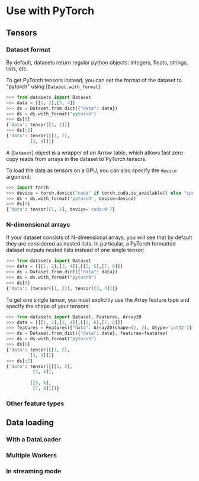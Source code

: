 # Use with PyTorch

## Tensors

### Dataset format

By default, datasets return regular python objects: integers, floats, strings, lists, etc.

To get PyTorch tensors instead, you can set the format of the dataset to "pytorch" using [`Dataset.with_format`]:

```py
>>> from datasets import Dataset
>>> data = [[1, 2],[3, 4]]
>>> ds = Dataset.from_dict({"data": data})
>>> ds = ds.with_format("pytorch")
>>> ds[0]
{'data': tensor([1, 2])}
>>> ds[:2]
{'data': tensor([[1, 2],
         [3, 4]])}
```

<Tip>

A [`Dataset`] object is a wrapper of an Arrow table, which allows fast zero-copy reads from arrays in the dataset to PyTorch tensors.

</Tip>


To load the data as tensors on a GPU, you can also specify the `device` argument:
```py
>>> import torch
>>> device = torch.device("cuda" if torch.cuda.is_available() else "cpu")
>>> ds = ds.with_format("pytorch", device=device)
>>> ds[0]
{'data': tensor([1, 2], device='cuda:0')}
```

### N-dimensional arrays

If your dataset consists of N-dimensional arrays, you will see that by default they are considered as nested lists. In particular, a PyTorch formatted dataset outputs nested lists instead of one single tensor:

```py
>>> from datasets import Dataset
>>> data = [[[1, 2],[3, 4]],[[5, 6],[7, 8]]]
>>> ds = Dataset.from_dict({"data": data})
>>> ds = ds.with_format("pytorch")
>>> ds[0]
{'data': [tensor([1, 2]), tensor([3, 4])]}
```

To get one single tensor, you must explicitly use the Array feature type and specify the shape of your tensors:

```py
>>> from datasets import Dataset, Features, Array2D
>>> data = [[[1, 2],[3, 4]],[[5, 6],[7, 8]]]
>>> features = Features({"data": Array2D(shape=(2, 2), dtype='int32')})
>>> ds = Dataset.from_dict({"data": data}, features=features)
>>> ds = ds.with_format("pytorch")
>>> ds[0]
{'data': tensor([[1, 2],
         [3, 4]])}
>>> ds[:2]
{'data': tensor([[[1, 2],
          [3, 4]],
 
         [[5, 6],
          [7, 8]]])}
```


### Other feature types

## Data loading

### With a DataLoader

### Multiple Workers

### In streaming mode
